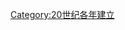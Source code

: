{{estcat|192|4|1919|1930}}
{{Commons cat|1924 establishments}}
[[Category:20世纪各年建立|Category:20世纪各年建立]]